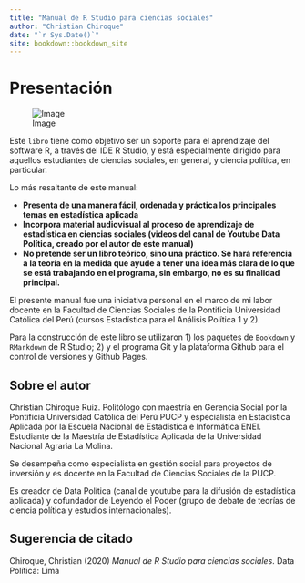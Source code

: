 ```yaml
--- 
title: "Manual de R Studio para ciencias sociales"
author: "Christian Chiroque"
date: "`r Sys.Date()`"
site: bookdown::bookdown_site
---
```


# Presentación { - }

![Image](images/0-1.jpg)

Este `libro` tiene como objetivo ser un soporte para el aprendizaje del software R, a  través del IDE R Studio, y está especialmente dirigido para aquellos estudiantes de ciencias sociales, en general, y ciencia política, en particular. 

Lo más resaltante de este manual:

* **Presenta de una manera fácil, ordenada y práctica los principales temas en estadística aplicada**
* **Incorpora material audiovisual al proceso de aprendizaje de estadística en ciencias sociales (videos del canal de Youtube Data Política, creado por el autor de este manual)**
* **No pretende ser un libro teórico, sino una práctico. Se hará referencia a la teoría en la medida que ayude a tener una idea más clara de lo que se está trabajando en el programa, sin embargo, no es su finalidad principal.**

El presente manual fue una iniciativa personal en el marco de mi labor docente en la Facultad de Ciencias Sociales de la Pontificia Universidad Católica del Perú (cursos Estadística para el Análisis Política 1 y 2). 

Para la construcción de este libro se utilizaron 1) los paquetes de `Bookdown` y `RMarkdown` de R Studio; 2) y el programa Git y la plataforma Github para el control de versiones y Github Pages. 

## Sobre el autor

Christian Chiroque Ruiz. Politólogo con maestría en Gerencia Social por la Pontificia Universidad Católica del Perú PUCP y especialista en Estadística Aplicada por la Escuela Nacional de Estadística e Informática ENEI. Estudiante de la Maestría de Estadística Aplicada de la Universidad Nacional Agraria La Molina. 

Se desempeña como especialista en gestión social para proyectos de inversión y es docente en la Facultad de Ciencias Sociales de la PUCP.

Es creador de Data Política (canal de youtube para la difusión de estadística aplicada) y cofundador de Leyendo el Poder (grupo de debate de teorías de ciencia política y estudios internacionales).

## Sugerencia de citado

Chiroque, Christian (2020) *Manual de R Studio para ciencias sociales*. Data Política: Lima



